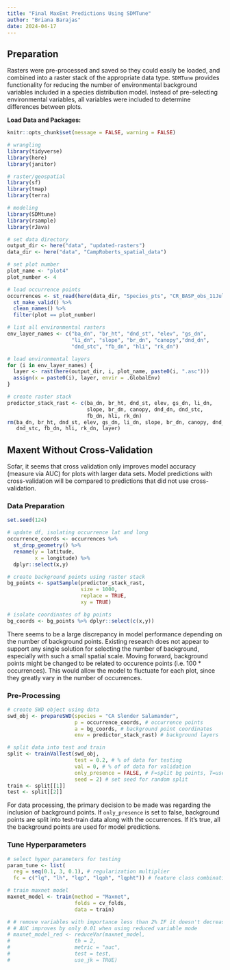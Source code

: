 ```yaml
---
title: "Final MaxEnt Predictions Using SDMTune"
author: "Briana Barajas"
date: 2024-04-17
---
```


## Preparation

Rasters were pre-processed and saved so they could easily be loaded, and combined into a raster stack of the appropriate data type. `SDMTune` provides functionality for reducing the number of environmental background variables included in a species distribution model. Instead of pre-selecting environmental variables, all variables were included to determine differences between plots.

__Load Data and Packages:__
```r
knitr::opts_chunk$set(message = FALSE, warning = FALSE)
```

```r
# wrangling
library(tidyverse)
library(here)
library(janitor)

# raster/geospatial
library(sf)
library(tmap)
library(terra)

# modeling
library(SDMtune)
library(rsample)
library(rJava)

# set data directory
output_dir <- here("data", "updated-rasters")
data_dir <- here("data", "CampRoberts_spatial_data")

# set plot number
plot_name <- "plot4"
plot_number <- 4
```

```r
# load occurrence points
occurrences <- st_read(here(data_dir, "Species_pts", "CR_BASP_obs_11Jul22.shp")) %>% 
  st_make_valid() %>% 
  clean_names() %>% 
  filter(plot == plot_number)

# list all environmental rasters
env_layer_names <- c("ba_dn", "br_ht", "dnd_st", "elev", "gs_dn", 
                     "li_dn", "slope", "br_dn", "canopy","dnd_dn", 
                     "dnd_stc", "fb_dn", "hli", "rk_dn")

# load environmental layers
for (i in env_layer_names) {
  layer <- rast(here(output_dir, i, plot_name, paste0(i, ".asc")))
  assign(x = paste0(i), layer, envir = .GlobalEnv)
}

# create raster stack
predictor_stack_rast <- c(ba_dn, br_ht, dnd_st, elev, gs_dn, li_dn,
                          slope, br_dn, canopy, dnd_dn, dnd_stc,
                          fb_dn, hli, rk_dn)
rm(ba_dn, br_ht, dnd_st, elev, gs_dn, li_dn, slope, br_dn, canopy, dnd_dn, 
   dnd_stc, fb_dn, hli, rk_dn, layer)
```


## Maxent Without Cross-Validation
Sofar, it seems that cross validation only improves model accuracy (measure via AUC) for plots with larger data sets. Model predictions with cross-validation will be compared to predictions that did not use cross-validation.

### Data Preparation
```r
set.seed(124)

# update df, isolating occurrence lat and long
occurrence_coords <- occurrences %>% 
  st_drop_geometry() %>% 
  rename(y = latitude,
         x = longitude) %>% 
  dplyr::select(x,y)

# create background points using raster stack
bg_points <- spatSample(predictor_stack_rast,
                        size = 1000,
                        replace = TRUE,
                        xy = TRUE)

# isolate coordinates of bg points
bg_coords <- bg_points %>% dplyr::select(c(x,y))

```
There seems to be a large discrepancy in model performance depending on the number of background points. Existing research does not appear to support any single solution for selecting the number of background, especially with such a small spatial scale. Moving forward, background points might be changed to be related to occurence points (i.e. 100 * occurrences). This would allow the model to fluctuate for each plot, since they greatly vary in the number of occurrences. 

### Pre-Processing
```r
# create SWD object using data
swd_obj <- prepareSWD(species = "CA Slender Salamander",
                      p = occurrence_coords, # occurrence points
                      a = bg_coords, # background point coordinates
                      env = predictor_stack_rast) # background layers

# split data into test and train
split <- trainValTest(swd_obj, 
                      test = 0.2, # % of data for testing
                      val = 0, # % of of data for validation
                      only_presence = FALSE, # F=split bg points, T=use all bg points
                      seed = 2) # set seed for random split
train <- split[[1]]
test <- split[[2]]

```
For data processing, the primary decision to be made was regarding the inclusion of background points. If `only_presence` is set to false, background points are split into test-train data along with the occurrences. If it's true, all the background points are used for model predictions.

### Tune Hyperparameters
```r
# select hyper parameters for testing
param_tune <- list(
  reg = seq(0.1, 3, 0.1), # regularization multiplier
  fc = c("lq", "lh", "lqp", "lqph", "lqpht")) # feature class combination

# train maxnet model
maxnet_model <- train(method = "Maxnet",
                      folds = cv_folds,
                      data = train)

# # remove variables with importance less than 2% IF it doesn't decrease model performance
# # AUC improves by only 0.01 when using reduced variable mode
# maxnet_model_red <- reduceVar(maxnet_model,
#                     th = 2,
#                     metric = "auc",
#                     test = test,
#                     use_jk = TRUE)
```


